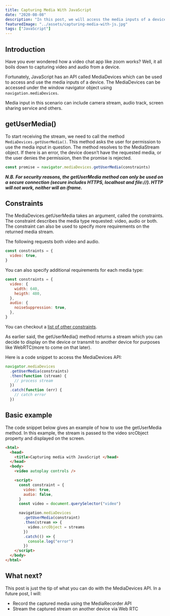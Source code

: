 ```yaml
---
title: Capturing Media With JavaScript
date: "2020-08-08"
description: "In this post, we will access the media inputs of a device using the MediaDevices API. "
featuredImage: "../assets/capturing-media-with-js.jpg"
tags: ["JavaScript"]
---
```


## Introduction

Have you ever wondered how a video chat app like zoom works? Well, it all boils down to capturing video and audio from a device.

Fortunately, JavaScript has an API called MediaDevices which can be used to access and use the media inputs of a device. The MediaDevices can be accessed under the window navigator object using `navigation.mediaDevices`.

Media input in this scenario can include camera stream, audio track, screen sharing service and others.

## getUserMedia()

To start receiving the stream, we need to call the method `MediaDevices.getUserMedia()`. This method asks the user for permission to use the media input in question. The method resolves to the MediaStream object. If there is an error, the device doesn’t have the requested media, or the user denies the permission, then the promise is rejected.

```js
const promise = navigator.mediaDevices.getUserMedia(constraints)
```

**_N.B. For security reasons, the getUserMedia method can only be used on a secure connection (secure includes HTTPS, localhost and file://). HTTP will not work, neither will an iframe._**

## Constraints

The MediaDevices.getUserMedia takes an argument, called the constraints. The constraint describes the media type requested: video, audio or both. The constraint can also be used to specify more requirements on the returned media stream.

The following requests both video and audio.

```js
const constraints = {
  video: true,
}
```

You can also specify additional requirements for each media type:

```js
const constraints = {
  video: {
    width: 640,
    heigth: 480,
  },
  audio: {
    noiseSuppression: true,
  },
}
```

You can checkout a [list of other constraints](https://developer.mozilla.org/en-US/docs/Web/API/Navigator/getUserMedia).

As earlier said, the getUserMedia() method returns a stream which you can decide to display on the device or transmit to another device for purposes like WebRTC(more to come on that later).

Here is a code snippet to access the MediaDevices API:

```js
navigator.mediaDevices
  .getUserMedia(constraints)
  .then(function (stream) {
    // process stream
  })
  .catch(function (err) {
    // catch error
  })
```

## Basic example

The code snippet below gives an example of how to use the getUserMedia method. In this example, the stream is passed to the video srcObject property and displayed on the screen.

```html
<html>
  <head>
    <title>Capturing media with JavaScript </head>
  </head>
  <body>
    <video autoplay controls />

    <script>
      const constraint = {
        video: true,
        audio: false,
      }
      const video = document.querySelector("video")

      navigation.mediaDevices
        .getUserMedia(constraint)
        .then(stream => {
          video.srcObject = streams
        })
        .catch(() => {
          console.log("error")
        })
    </script>
  </body>
</html>
```

## What next?

This post is just the tip of what you can do with the MediaDevices API. In a future post, I will:

- Record the captured media using the MediaRecorder API
- Stream the captured stream on another device via Web RTC
